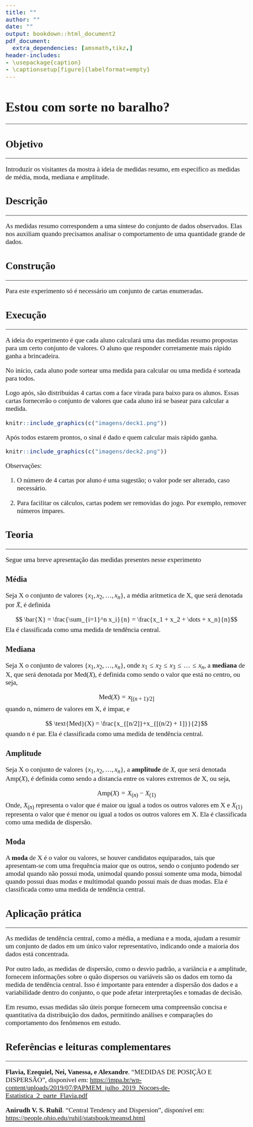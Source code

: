 ```yaml
---
title: ""
author: ""
date: ""
output: bookdown::html_document2
pdf_document:
  extra_dependencies: [amsmath,tikz,]
header-includes:
- \usepackage{caption}
- \captionsetup[figure]{labelformat=empty}
---
```


<style type="text/css">
  body{
  font-family: Calibri;
  font-size: 16pt;}
  p.caption{
  font-size: 13pt;}
</style>

# Estou com sorte no baralho?
***

## Objetivo

***

Introduzir os visitantes da mostra à ideia de medidas resumo, em específico as medidas de média, moda, mediana e amplitude.

## Descrição

***

As medidas resumo correspondem a uma síntese do conjunto de dados observados. Elas nos auxiliam quando precisamos analisar o comportamento de uma quantidade grande de dados.

## Construção

***

Para este experimento só é necessário um conjunto de cartas enumeradas.

## Execução

***

A ideia do experimento é que cada aluno calculará uma das medidas resumo propostas para um certo conjunto de valores. O aluno que responder corretamente mais rápido ganha a brincadeira.

No início, cada aluno pode sortear uma medida para calcular ou uma medida é sorteada para todos.

Logo após, são distribuídas 4 cartas com a face virada para baixo para os alunos. Essas cartas fornecerão o conjunto de valores que cada aluno irá se basear para calcular a medida.

```r
knitr::include_graphics(c("imagens/deck1.png"))
```

Após todos estarem prontos, o sinal é dado e quem calcular mais rápido ganha.

```r
knitr::include_graphics(c("imagens/deck2.png"))
```

Observações: 

1. O número de 4 cartas por aluno é uma sugestão; o valor pode ser alterado, caso necessário.

2. Para facilitar os cálculos, cartas podem ser removidas do jogo. Por exemplo, remover números ímpares.


## Teoria

***

Segue uma breve apresentação das medidas presentes nesse experimento

### Média

Seja X o conjunto de valores $\scriptstyle \{x_1, x_2, \dots, x_n\}$, a média aritmetica de X, que será denotada por $\scriptstyle \bar{X}$, é definida

$$ \bar{X} = \frac{\sum_{i=1}^n x_i}{n} = \frac{x_1 + x_2 + \dots + x_n}{n}$$
Ela é classificada como uma medida de tendência central.

### Mediana

Seja X o conjunto de valores $\scriptstyle \{x_1, x_2, \dots, x_n\}$, onde $\scriptstyle x_1 \leq x_2 \leq x_3 \leq \dots \leq x_n$, a **mediana** de X, que será denotada por $\scriptstyle \text{Med}(X)$, é definida como sendo o valor que está no centro, ou seja,  

$$ \text{Med}(X) = x_{[(n + 1)/2]}$$
quando n, número de valores em X, é impar, e

$$ \text{Med}(X) = \frac{x_{[n/2]}+x_{[(n/2) + 1]}}{2}$$ 
quando n é par. Ela é classificada como uma medida de tendência central.

### Amplitude

Seja X o conjunto de valores $\scriptstyle \{x_1, x_2, \dots, x_n\}$, a **amplitude** de $\scriptstyle X$, que será denotada $\scriptstyle \text{Amp}(X)$, é definida como sendo a distancia entre os valores extremos de X, ou seja, 

$${\text{Amp}(X)} = X_{(n)} - X_{(1)}$$
Onde, $\scriptstyle X_{(n)}$ representa o valor que é maior ou igual a todos os outros valores em X e $\scriptstyle X_{(1)}$ representa o valor que é menor ou igual a todos os outros valores em X. Ela é classificada como uma medida de dispersão.

### Moda

A **moda** de X é o valor ou valores, se houver candidatos equiparados, tais que apresentam-se com uma frequência maior que os outros, sendo o conjunto podendo ser amodal quando não possui moda, unimodal quando possui somente uma moda, bimodal quando possui duas modas e multimodal quando possui mais de duas modas. Ela é classificada como uma medida de tendência central.

## Aplicação prática
***

As medidas de tendência central, como a média, a mediana e a moda, ajudam a resumir um conjunto de dados em um único valor representativo, indicando onde a maioria dos dados está concentrada.

Por outro lado, as medidas de dispersão, como o desvio padrão, a variância e a amplitude, fornecem informações sobre o quão dispersos ou variáveis são os dados em torno da medida de tendência central. Isso é importante para entender a dispersão dos dados e a variabilidade dentro do conjunto, o que pode afetar interpretações e tomadas de decisão.

Em resumo, essas medidas são úteis porque fornecem uma compreensão concisa e quantitativa da distribuição dos dados, permitindo análises e comparações do comportamento dos fenômenos em estudo.


## Referências e leituras complementares
***

**Flavia, Ezequiel, Nei, Vanessa, e Alexandre**. "MEDIDAS DE POSIÇÃO E DISPERSÃO", disponível em:
<https://impa.br/wp-content/uploads/2019/07/PAPMEM_julho_2019_Nocoes-de-Estatistica_2_parte_Flavia.pdf>

**Anirudh V. S. Ruhil**. "Central Tendency and Dispersion", disponível em:
<https://people.ohio.edu/ruhil/statsbook/meansd.html>
